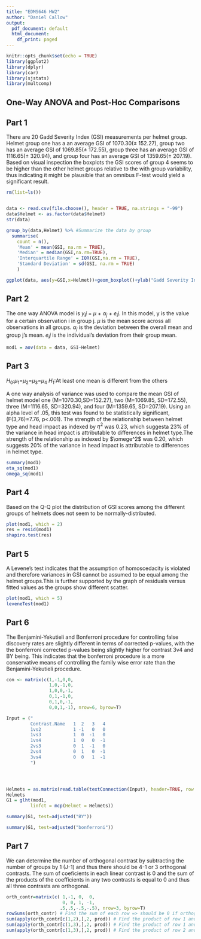---
title: "EDMS646 HW2"
author: "Daniel Callow"
output:
  pdf_document: default
  html_document:
    df_print: paged
---

```{r setup, include=FALSE}
knitr::opts_chunk$set(echo = TRUE)
library(ggplot2)
library(dplyr)
library(car)
library(sjstats)
library(multcomp)
```

## One-Way ANOVA and Post-Hoc Comparisons

## Part 1
There are 20 Gadd Severity Index (GSI) measurements per helmet group. Helmet group one has a an average GSI of 1070.30($\pm$ 152.27), group two has an average GSI of 1069.85($\pm$ 172.55), group three has an average GSI of 1116.65($\pm$ 320.94), and group four has an average GSI of 1359.65($\pm$ 207.19). Based on visual inspection the boxplots the GSI scores of group 4 seems to be higher than the other helmet groups relative to the with group variability, thus indicating it might be plausible that an omnibus F-test would yield a significant result.
```{r, fig1, fig.height=3, fig.width=4} 

rm(list=ls())


data <- read.csv(file.choose(), header = TRUE, na.strings = "-99")
data$Helmet <- as.factor(data$Helmet)
str(data)

group_by(data,Helmet) %>% #Summarize the data by group
  summarise(
    count = n(),
    'Mean' = mean(GSI, na.rm = TRUE),
    'Median' = median(GSI,na.rm=TRUE),
    'Interquartile Range' = IQR(GSI,na.rm = TRUE),
    'Standard Deviation' = sd(GSI, na.rm = TRUE)
    )

ggplot(data, aes(y=GSI,x=Helmet))+geom_boxplot()+ylab("Gadd Severity Index")+ggtitle("Gadd Severity Index by Lacrosse Helmet Model")+theme(plot.title = element_text(hjust = 0.5))

```

## Part 2
The one way ANOVA model is $y_ij$ = $\mu$ + $\alpha_j$ + $e_ij$. In this model, y is the value for a certain observation i in group j. $\mu$ is the mean score across all observations in all groups. $\alpha_j$ is the deviation between the overall mean and group j's mean. $e_ij$ is the individual's deviation from their group mean.

```{r}
mod1 = aov(data = data, GSI~Helmet)

```

## Part 3
$H_0$:$\mu_1$=$\mu_2$=$\mu_3$=$\mu_4$
$H_1$:At least one mean is different from the others

A one way analysis of variance was used to compare the mean GSI of helmet model one (M=1070.30,SD=152.27), two (M=1069.85, SD=172.55), three (M=1116.65, SD=320.94), and four (M=1359.65, SD=207.19). Using an alpha level of .05, this test was found to be statistically significant, (F(3,76)=7.76, p<.001). The strength of the relationship between helmet type and head impact as indexed by $\eta^2$ was 0.23, which suggesta 23% of the variance in head impact is attributable to differences in helmet type.The strength of the relationship as indexed by $\omege^2$ was 0.20, which suggests 20% of the variance in head impact is attributable to differences in helmet type.
```{r}
summary(mod1)
eta_sq(mod1)
omega_sq(mod1)

```
## Part 4
Based on the Q-Q plot the distribution of GSI scores among the different groups of helmets does not seem to be normally-distributed.

```{r, fig.height=3, fig.width=3}
plot(mod1, which = 2)
res = resid(mod1)
shapiro.test(res)
```

## Part 5
A Levene's test indicates that the assumption of homoscedacity is violated and therefore variances in GSI cannot be assumed to be equal among the helmet groups.This is further supported by the graph of residuals versus fitted values as the groups show different scatter.
```{r, fig.height=3, fig.width=3}
plot(mod1, which = 5)
leveneTest(mod1)
```
## Part 6
The Benjamini-Yekutieli and Bonferroni procedure for controlling false discovery rates are slightly different in terms of corrected p-values, with the the bonferroni corrected p-values being slightly higher for contrast 3v4 and BY being. This indicates that the bonferroni procedure is a more conservative means of controlling the family wise error rate than the Benjamini-Yekutieli procedure.
```{r}

con <- matrix(c(1,-1,0,0,
                1,0,-1,0,
                1,0,0,-1,
                0,1,-1,0,
                0,1,0,-1,
                0,0,1,-1), nrow=6, byrow=T)

Input = ("
         Contrast.Name   1  2   3   4
         1vs2            1 -1   0   0  
         1vs3            1  0  -1   0     
         1vs4            1  0   0  -1     
         2vs3            0  1  -1   0
         2vs4            0  1   0  -1
         3vs4            0  0   1  -1
         ")




Helmets = as.matrix(read.table(textConnection(Input), header=TRUE, row.names=1))
Helmets
G1 = glht(mod1, 
         linfct = mcp(Helmet = Helmets))

summary(G1, test=adjusted("BY"))

summary(G1, test=adjusted("bonferroni"))

```

## Part 7
We can determine the number of orthogonal contrast by subtracting the number of groups by 1 (J-1) and thus there should be 4-1 or 3 orthogonal contrasts. The sum of coeficients in each linear contrast is 0 and the sum of the products of the coefficients in any two contrasts is equal to 0 and thus all three contrasts are orthogonal.
```{r}

orth_contr=matrix(c( 1,-1, 0,  0,
                     0, 0, 1, -1,
                    .5,.5,-.5,-.5), nrow=3, byrow=T)
rowSums(orth_contr) # Find the sum of each row => should be 0 if orthogonal contrasts
sum(apply(orth_contr[c(1,2),],2, prod)) # Find the product of row 1 and 2 columns and sum to determine if orthogonal
sum(apply(orth_contr[c(1,3),],2, prod)) # Find the product of row 1 and 3 columns and sum to determine if orthogonal
sum(apply(orth_contr[c(1,3),],2, prod)) # Find the product of row 2 and 3 columns and sum to determine if orthogonal

```